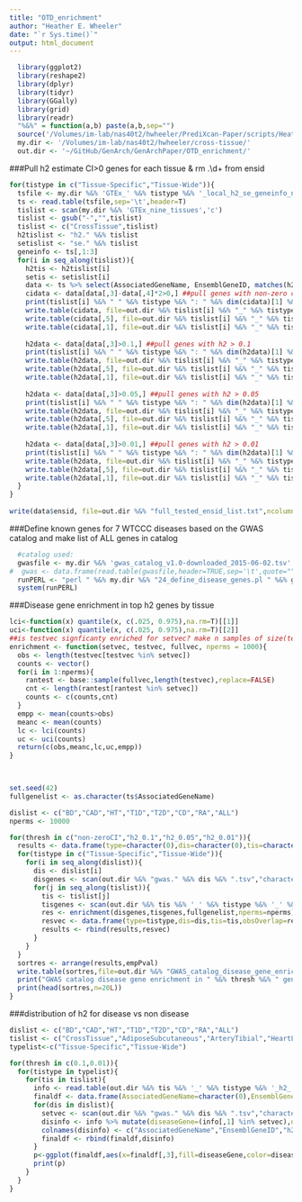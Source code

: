 ```yaml
---
title: "OTD_enrichment"
author: "Heather E. Wheeler"
date: "`r Sys.time()`"
output: html_document
---
```


```r
  library(ggplot2)
  library(reshape2)
  library(dplyr)
  library(tidyr)
  library(GGally)
  library(grid)
  library(readr)
  "%&%" = function(a,b) paste(a,b,sep="")
  source('/Volumes/im-lab/nas40t2/hwheeler/PrediXcan-Paper/scripts/Heather/make-figures/multiplot.R')
  my.dir <- '/Volumes/im-lab/nas40t2/hwheeler/cross-tissue/'
  out.dir <- '~/GitHub/GenArch/GenArchPaper/OTD_enrichment/'
```

###Pull h2 estimate CI>0 genes for each tissue & rm .\\d+ from ensid
```r
for(tistype in c("Tissue-Specific","Tissue-Wide")){
  tsfile <- my.dir %&% 'GTEx_' %&% tistype %&% '_local_h2_se_geneinfo_no_description.txt'
  ts <- read.table(tsfile,sep='\t',header=T)
  tislist <- scan(my.dir %&% 'GTEx_nine_tissues','c')
  tislist <- gsub("-","",tislist)
  tislist <- c("CrossTissue",tislist)
  h2tislist <- "h2." %&% tislist
  setislist <- "se." %&% tislist
  geneinfo <- ts[,1:3]
  for(i in seq_along(tislist)){
    h2tis <- h2tislist[i]
    setis <- setislist[i]
    data <- ts %>% select(AssociatedGeneName, EnsemblGeneID, matches(h2tis), matches(setis)) %>% mutate(ensid=substr(EnsemblGeneID,1,15))
    cidata <- data[data[,3]-data[,4]*2>0,] ##pull genes with non-zero confidence intervals
    print(tislist[i] %&% " " %&% tistype %&% ": " %&% dim(cidata)[1] %&% " non-zero h2 CI genes")
    write.table(cidata, file=out.dir %&% tislist[i] %&% "_" %&% tistype %&% "_non-zeroCIgenes_info.txt",quote=FALSE,row.names = FALSE)
    write.table(cidata[,5], file=out.dir %&% tislist[i] %&% "_" %&% tistype %&% "_non-zeroCIgenes_ensid_list.txt",quote=FALSE,row.names = FALSE, col.names = FALSE)
    write.table(cidata[,1], file=out.dir %&% tislist[i] %&% "_" %&% tistype %&% "_non-zeroCIgenes_gene_list.txt",quote=FALSE,row.names = FALSE, col.names = FALSE)
    
    h2data <- data[data[,3]>0.1,] ##pull genes with h2 > 0.1
    print(tislist[i] %&% " " %&% tistype %&% ": " %&% dim(h2data)[1] %&% " h2 > 0.1 genes")
    write.table(h2data, file=out.dir %&% tislist[i] %&% "_" %&% tistype %&% "_h2_0.1genes_info.txt",quote=FALSE,row.names = FALSE)
    write.table(h2data[,5], file=out.dir %&% tislist[i] %&% "_" %&% tistype %&% "_h2_0.1genes_ensid_list.txt",quote=FALSE,row.names = FALSE, col.names = FALSE)
    write.table(h2data[,1], file=out.dir %&% tislist[i] %&% "_" %&% tistype %&% "_h2_0.1genes_gene_list.txt",quote=FALSE,row.names = FALSE, col.names = FALSE)
    
    h2data <- data[data[,3]>0.05,] ##pull genes with h2 > 0.05
    print(tislist[i] %&% " " %&% tistype %&% ": " %&% dim(h2data)[1] %&% " h2 > 0.05 genes")
    write.table(h2data, file=out.dir %&% tislist[i] %&% "_" %&% tistype %&% "_h2_0.05genes_info.txt",quote=FALSE,row.names = FALSE)
    write.table(h2data[,5], file=out.dir %&% tislist[i] %&% "_" %&% tistype %&% "_h2_0.05genes_ensid_list.txt",quote=FALSE,row.names = FALSE, col.names = FALSE)
    write.table(h2data[,1], file=out.dir %&% tislist[i] %&% "_" %&% tistype %&% "_h2_0.05genes_gene_list.txt",quote=FALSE,row.names = FALSE, col.names = FALSE)
    
    h2data <- data[data[,3]>0.01,] ##pull genes with h2 > 0.01
    print(tislist[i] %&% " " %&% tistype %&% ": " %&% dim(h2data)[1] %&% " h2 > 0.01 genes")
    write.table(h2data, file=out.dir %&% tislist[i] %&% "_" %&% tistype %&% "_h2_0.01genes_info.txt",quote=FALSE,row.names = FALSE)
    write.table(h2data[,5], file=out.dir %&% tislist[i] %&% "_" %&% tistype %&% "_h2_0.01genes_ensid_list.txt",quote=FALSE,row.names = FALSE, col.names = FALSE)
    write.table(h2data[,1], file=out.dir %&% tislist[i] %&% "_" %&% tistype %&% "_h2_0.01genes_gene_list.txt",quote=FALSE,row.names = FALSE, col.names = FALSE)
  }
}
  
write(data$ensid, file=out.dir %&% "full_tested_ensid_list.txt",ncolumns=1)
```
###Define known genes for 7 WTCCC diseases based on the GWAS catalog and make list of ALL genes in catalog
```r
  #catalog used:
  gwasfile <- my.dir %&% 'gwas_catalog_v1.0-downloaded_2015-06-02.tsv'
#  gwas <- data.frame(read.table(gwasfile,header=TRUE,sep='\t',quote="",comment.char="",as.is=TRUE)) #for reference
  runPERL <- "perl " %&% my.dir %&% "24_define_disease_genes.pl " %&% gwasfile
  system(runPERL)

```

###Disease gene enrichment in top h2 genes by tissue
```r
lci<-function(x) quantile(x, c(.025, 0.975),na.rm=T)[[1]]
uci<-function(x) quantile(x, c(.025, 0.975),na.rm=T)[[2]]
##is testvec signficanty enriched for setvec? make n samples of size(testvec) from fullvec and count overlap
enrichment <- function(setvec, testvec, fullvec, nperms = 1000){
  obs <- length(testvec[testvec %in% setvec])
  counts <- vector()
  for(i in 1:nperms){
    rantest <- base::sample(fullvec,length(testvec),replace=FALSE)
    cnt <- length(rantest[rantest %in% setvec])
    counts <- c(counts,cnt)
  }
  empp <- mean(counts>obs)
  meanc <- mean(counts)
  lc <- lci(counts)
  uc <- uci(counts)
  return(c(obs,meanc,lc,uc,empp))
}


  
set.seed(42)
fullgenelist <- as.character(ts$AssociatedGeneName)

dislist <- c("BD","CAD","HT","T1D","T2D","CD","RA","ALL")
nperms <- 10000

for(thresh in c("non-zeroCI","h2_0.1","h2_0.05","h2_0.01")){
  results <- data.frame(type=character(0),dis=character(0),tis=character(0),obsOverlap=double(0),meanOverlap=double(0),lCI=double(0),uCI=double(0),empPval=double(0))
  for(tistype in c("Tissue-Specific","Tissue-Wide")){
    for(i in seq_along(dislist)){
      dis <- dislist[i]
      disgenes <- scan(out.dir %&% "gwas." %&% dis %&% ".tsv","character")
      for(j in seq_along(tislist)){
        tis <- tislist[j]
        tisgenes <- scan(out.dir %&% tis %&% '_' %&% tistype %&% '_' %&% thresh %&% 'genes_gene_list.txt','character')
        res <- enrichment(disgenes,tisgenes,fullgenelist,nperms=nperms)
        resvec <- data.frame(type=tistype,dis=dis,tis=tis,obsOverlap=res[1],meanOverlap=res[2],lCI=res[3],uCI=res[4],empPval=res[5])
        results <- rbind(results,resvec)
      }
    }
  }
  sortres <- arrange(results,empPval)
  write.table(sortres,file=out.dir %&% "GWAS_catalog_disease_gene_enrichment_in_" %&% thresh %&% "_genes_by_tissue_" %&% nperms %&% "perms.txt",row.names=FALSE,quote=FALSE)
  print("GWAS catalog disease gene enrichment in " %&% thresh %&% " genes by tissue " %&% nperms %&% " perms:")
  print(head(sortres,n=20L))
}
```
###distribution of h2 for disease vs non disease
```r
dislist <- c("BD","CAD","HT","T1D","T2D","CD","RA","ALL")
tislist <- c("CrossTissue","AdiposeSubcutaneous","ArteryTibial","HeartLeftVentricle","Lung","MuscleSkeletal","NerveTibial","SkinSunExposed(Lowerleg)","Thyroid","WholeBlood")
typelist<-c("Tissue-Specific","Tissue-Wide")

for(thresh in c(0.1,0.01)){
  for(tistype in typelist){
    for(tis in tislist){
      info <- read.table(out.dir %&% tis %&% '_' %&% tistype %&% '_h2_' %&% thresh %&% 'genes_info.txt',header=T)
      finaldf <- data.frame(AssociatedGeneName=character(0),EnsemblGeneID=character(0),h2=double(0),se=double(0),ensid=character(0),diseaseGene=logical(0L),disease=character(0))
      for(dis in dislist){
        setvec <- scan(out.dir %&% "gwas." %&% dis %&% ".tsv","character")
        disinfo <- info %>% mutate(diseaseGene=(info[,1] %in% setvec),disease=dis)
        colnames(disinfo) <- c("AssociatedGeneName","EnsemblGeneID","h2","se","ensid","diseaseGene","disease")
        finaldf <- rbind(finaldf,disinfo)
      }
      p<-ggplot(finaldf,aes(x=finaldf[,3],fill=diseaseGene,color=diseaseGene)) + facet_wrap(~disease,ncol=2) + geom_density(alpha=0.3) + xlab("h2") + ggtitle(tistype %&% ' ' %&% tis %&% ' h2 > ' %&% thresh)
      print(p)
    }
  }
}
```